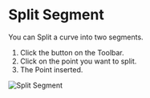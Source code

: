 
# Split Segment

<Reference shortcut="" command="split-segment" button="Toolbar" />

You can Split a curve into two segments.

1. Click the button <ButtonIcon type="button-split-segment" /> on the Toolbar.
2. Click on the point you want to split.
3. The Point inserted.

![Split Segment](/img/split-segment.gif)







